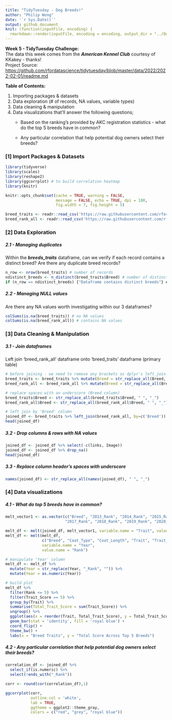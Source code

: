 ```yaml
---
title: "TidyTuesday - Dog Breeds!"
author: "Philip Wong"
date: '`r Sys.Date()`'
output: github_document
knit: (function(inputFile, encoding) {
  rmarkdown::render(inputFile, encoding = encoding, output_dir = "../Output") })
---
```


<strong> Week 5 - TidyTuesday Challenge: </strong> <br> The data this week comes from the ***American Kennel Club*** courtesy of KKakey - thanks! <br> Project Source: <https://github.com/rfordatascience/tidytuesday/blob/master/data/2022/2022-02-01/readme.md> <br>

<strong> Table of Contents: </strong> <br>

1.  Importing packages & datasets
2.  Data exploration (# of records, NA values, variable types)
3.  Data cleaning & manipulation
4.  Data visualizations that'll answer the following questions;
    -   Based on the ranking's provided by AKC registration statistics - what do the top 5 breeds have in common?

    -   Any particular correlation that help potential dog owners select their breeds?

### [1] Import Packages & Datasets

```r
library(tidyverse)
library(scales)
library(reshape2)
library(ggcorrplot) # to build correlation heatmap
library(knitr)

knitr::opts_chunk$set(cache = TRUE, warning = FALSE,
                      message = FALSE, echo = TRUE, dpi = 180,
                      fig.width = 7, fig.height = 5)

breed_traits <- readr::read_csv('https://raw.githubusercontent.com/rfordatascience/tidytuesday/master/data/2022/2022-02-01/breed_traits.csv')
breed_rank_all <- readr::read_csv('https://raw.githubusercontent.com/rfordatascience/tidytuesday/master/data/2022/2022-02-01/breed_rank.csv')
```

### [2] Data Exploration

##### 2.1 - Managing duplicates

Within the ***breeds_traits*** dataframe, can we verify if each record contains a distinct breed? Are there any duplicate breed records?

```r
n_row <- nrow(breed_traits) # number of records
ndistinct_breeds <- n_distinct(breed_traits$Breed) # number of distinct breeds
if (n_row == ndistinct_breeds) {"Dataframe contains distinct breeds"} else {"Dataframe contains duplicate breeds"}
```

##### 2.2 - Managing NULL values

Are there any NA values worth investigating within our 3 dataframes?

```r
colSums(is.na(breed_traits)) # no NA values
colSums(is.na(breed_rank_all)) # contains NA values
```

### [3] Data Cleaning & Manipulation

##### 3.1 - Join dataframes

Left join 'breed_rank_all' dataframe onto 'breed_traits' dataframe (primary table)

```r
# before joining - we need to remove any brackets as dplyr's left_join will not be able to detect brackets within a string
breed_traits <- breed_traits %>% mutate(Breed = str_replace_all(Breed, "[//(//)]", "")) %>% mutate(Breed = str_squish(Breed))
breed_rank_all <- breed_rank_all %>% mutate(Breed = str_replace_all(Breed, "[//(//)]", "")) %>% mutate(Breed = str_squish(Breed)) 

# replace spaces with an underscore (Breed column)
breed_traits$Breed <- str_replace_all(breed_traits$Breed, " ", "_")
breed_rank_all$Breed <- str_replace_all(breed_rank_all$Breed, " ", "_")

# left join by 'Breed' column
joined_df <- breed_traits %>% left_join(breed_rank_all, by=c('Breed'))
head(joined_df)
```

##### 3.2 - Drop columns & rows with NA values

```r
joined_df <- joined_df %>% select(-c(links, Image))
joined_df <- joined_df %>% drop_na()
head(joined_df)
```

##### 3.3 - Replace column header's spaces with underscore

```r
names(joined_df) <- str_replace_all(names(joined_df), " ", "_")
```

### [4] Data visualizations

##### 4.1 - What do top 5 breeds have in common?

```r
melt_vector1 <- as.vector(c("Breed", "2013_Rank", "2014_Rank", "2015_Rank", "2016_Rank",
                          "2017_Rank", "2018_Rank", "2019_Rank", "2020_Rank", "Coat_Type", "Coat_Length"))

melt_df <- melt(joined_df, melt_vector1, variable.name = "Trait", value.name = "Trait_Score")
melt_df <- melt(melt_df, 
                c("Breed", "Coat_Type", "Coat_Length", "Trait", "Trait_Score"), 
                variable.name = "Year", 
                value.name = "Rank")

# manipulate 'Year' column
melt_df <- melt_df %>% 
  mutate(Year = str_replace(Year, "_Rank", "")) %>% 
  mutate(Year = as.numeric(Year))

# build plot
melt_df %>% 
  filter(Rank <= 5) %>% 
  filter(Trait_Score == 5) %>% 
  group_by(Trait) %>%
  summarise(Total_Trait_Score = sum(Trait_Score)) %>% 
  ungroup() %>% 
  ggplot(aes(x = reorder(Trait, Total_Trait_Score), y = Total_Trait_Score)) +
  geom_bar(stat = 'identity', fill = 'royal blue') +
  coord_flip() +
  theme_bw() +
  labs(x = "Breed Traits", y = "Total Score Across Top 5 Breeds")
```

##### 4.2 - Any particular correlation that help potential dog owners select their breeds?

```r
correlation_df <- joined_df %>% 
  select_if(is.numeric) %>% 
  select(!ends_with("_Rank"))

corr <- round(cor(correlation_df),1)

ggcorrplot(corr, 
           outline.col = 'white', 
           lab = TRUE,
           ggtheme = ggplot2::theme_gray,
           colors = c("red", "grey", "royal blue"))
```
